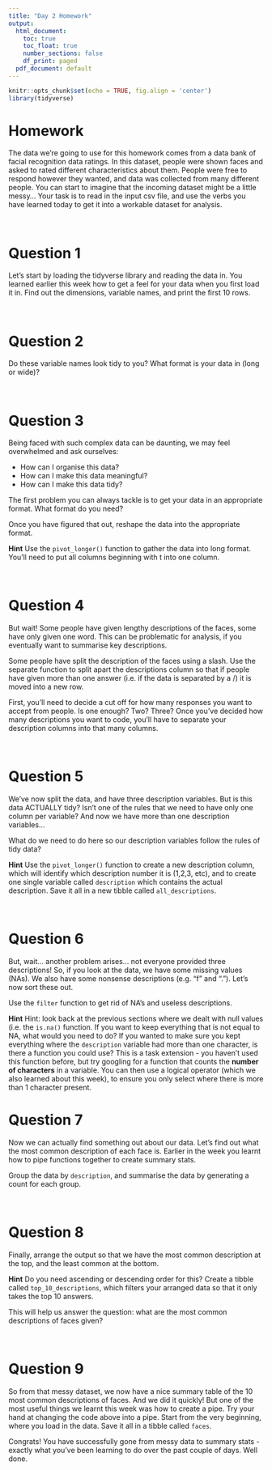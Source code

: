 ```yaml
---
title: "Day 2 Homework"
output:
  html_document:
    toc: true
    toc_float: true
    number_sections: false
    df_print: paged
  pdf_document: default
---
```


```r
knitr::opts_chunk$set(echo = TRUE, fig.align = 'center')
library(tidyverse)
```



# Homework

The data we're going to use for this homework comes from a data bank of facial recognition data ratings. In this dataset, people were shown faces and asked to rated different characteristics about them. People were free to respond however they wanted, and data was collected from many different people. You can start to imagine that the incoming dataset might be a little messy... Your task is to read in the input csv file, and use the verbs you have learned today to get it into a workable dataset for analysis. 

<br>

# Question 1

Let's start by loading the tidyverse library and reading the data in. You learned earlier this week how to get a feel for your data when you first load it in. Find out the dimensions, variable names, and print the first 10 rows. 

<br>

# Question 2

Do these variable names look tidy to you? What format is your data in (long or wide)? 


<br>

# Question 3

Being faced with such complex data can be daunting, we may feel overwhelmed and ask ourselves:

* How can I organise this data?
* How can I make this data meaningful?
* How can I make this data tidy?

The first problem you can always tackle is to get your data in an appropriate format. What format do you need?

Once you have figured that out, reshape the data into the appropriate format. 


**Hint**
Use the `pivot_longer()` function to gather the data into long format. You'll need to put all columns beginning with t into one column. 


<br>

# Question 4

But wait! Some people have given lengthy descriptions of the faces, some have only given one word. This can be problematic for analysis, if you eventually want to summarise key descriptions. 

Some people have split the description of the faces using a slash. Use the separate function to split apart the descriptions column so that if people have given more than one answer (i.e. if the data is separated by a /) it is moved into a new row. 

First, you'll need to decide a cut off for how many responses you want to accept from people. Is one enough? Two? Three? Once you've decided how many descriptions you want to code, you'll have to separate your description columns into that many columns. 


<br>

# Question 5

We've now split the data, and have three description variables. But is this data ACTUALLY tidy? Isn't one of the rules that we need to have only one column per variable? And now we have more than one description variables... 

What do we need to do here so our description variables follow the rules of tidy data?

**Hint**
Use the `pivot_longer()` function to create a new description column, which will identify which description number it is (1,2,3, etc), and to create one single variable called `description` which contains the actual description. Save it all in a new tibble called `all_descriptions`.

<br>


# Question 6

But, wait... another problem arises... not everyone provided three descriptions! So, if you look at the data, we have some missing values (NAs). We also have some nonsense descriptions (e.g. “f” and “.”). Let's now sort these out. 

Use the `filter` function to get rid of NA's and useless descriptions.


**Hint**
Hint: look back at the previous sections where we dealt with null values (i.e. the `is.na()` function. If you want to keep everything that is not equal to NA, what would you need to do? If you wanted to make sure you kept everything where the `description` variable had more than one character, is there a function you could use? This is a task extension - you haven't used this function before, but try googling for a function that counts the **number of characters** in a variable. You can then use a logical operator (which we also learned about this week), to ensure you only select where there is more than 1 character present. 
<br>

# Question 7

Now we can actually find something out about our data. Let's find out what the most common description of each face is. Earlier in the week you learnt how to pipe functions together to create summary stats. 

Group the data by `description`, and summarise the data by generating a count for each group.   

<br>

# Question 8

Finally, arrange the output so that we have the most common description at the top, and the least common at the bottom.  

**Hint** 
Do you need ascending or descending order for this?
Create a tibble called `top_10_descriptions`, which filters your arranged data so that it only takes the top 10 answers.   

This will help us answer the question: what are the most common descriptions of faces given?


<br> 

# Question 9

So from that messy dataset, we now have a nice summary table of the 10 most common descriptions of faces. And we did it quickly! But one of the most useful things we learnt this week was how to create a pipe. Try your hand at changing the code above into a pipe. Start from the very beginning, where you load in the data. Save it all in a tibble called `faces`. 


Congrats! You have successfully gone from messy data to summary stats - exactly what you've been learning to do over the past couple of days. Well done. 
